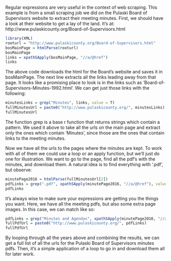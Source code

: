 
Regular expressions are very useful in the context of web scraping. This example is from a small scraping job we did on the Pulaski Board of Supervisors website to extract their meeting minutes. First, we should have a look at their website to get a lay of the land. It's at: http://www.pulaskicounty.org/Board-of-Supervisors.html
```r
library(XML)
rooturl = "http://www.pulaskicounty.org/Board-of-Supervisors.html"
bosMainPage = htmlParse(rooturl)
bosMainPage
links = xpathSApply(bosMainPage, "//a/@href")
links
```


The above code downloads the html for the Board's website and saves it in bosMainPage. The next line extracts all the links leading away from that page. It looks like a promising place to look is in the links such as 'Board-of-Supervisors-Minutes-1992.html'. We can get just those links with the following:


```r
minutesLinks = grep("Minutes", links, value = T)
fullMinutesUrl = paste0("http://www.pulaskicounty.org/", minutesLinks)
fullMinutesUrl
```
The function grep is a base r function that returns strings which contain a pattern. We used it above to take all the urls on the main page and extract only the ones which contain 'Minutes', since those are the ones that contain links to the meeting minutes.

Now we have all the urls to the pages where the minutes are kept. To work with all of them we could use a loop or an apply function, but we'll just do one for illustration. We want to go to the page, find all the pdf's with the minutes, and download them. A natural idea is to find everything with '.pdf', but observe:
```r
minutePage2016 = htmlParse(fullMinutesUrl[2])
pdfLinks = grep(".pdf", xpathSApply(minutePage2016, "//a/@href"), value = T)
pdfLinks
```  

It's always wise to make sure your expressions are getting you the things you want. Here, we have all the meeting pdfs, but also some extra page images. In this case, we can match like so:
```r
pdfLinks = grep("Minutes and Agendas", xpathSApply(minutePage2016, "//a/@href"), value = T)
fullPdfUrl = paste0("http://www.pulaskicounty.org/", pdfLinks)
fullPdfUrl
```

By looping through all the years above and combining the results, we can get a full list of all the urls for the Pulaski Board of Supervisors minutes pdfs. Then, it's a simple application of a loop to go in and download them all for later work.




